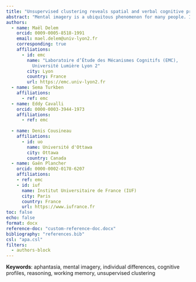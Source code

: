 ```yaml
---
title: "Unsupervised clustering reveals spatial and verbal cognitive profiles in aphantasia and typical imagery"
abstract: "Mental imagery is a ubiquitous phenomenon for many people. Its absence - aphantasia - has recently attracted increasing scientific interest. Individuals with aphantasia are found to perform as well as typical imagers in most areas. Several studies have proposed that individuals with aphantasia might have a more 'semantic and abstract' mode of functioning. The present study aimed to better understand the cognitive profile of individuals with aphantasia by examining their performance regarding semantic and abstract processing. To that end, 45 participants with aphantasia and 51 controls completed questionnaires and behavioural tasks assessing sensory and spatial imagery, verbal strategies, verbal and non-verbal reasoning, and verbal and spatial working memory. Initial group comparisons revealed minimal differences. Rather than limiting our investigation to predefined group comparisons, we then adopted a trans-categorical, data-driven approach to uncover latent cognitive profiles based on task performance and subjective reports. Unsupervised clustering across the full sample revealed three clusters of cognitive profiles centred respectively on visual imagery, spatial imagery and verbal strategies. Crucially, individuals with aphantasia were distributed across two of these profiles. One showed low visual imagery but maintained multisensory imagery and high spatial imagery, while the other displayed low imagery across all sensory modalities and stronger reliance on verbal processing. These findings reveal significant heterogeneity within both aphantasia and control groups, extending beyond differences in visual imagery. They highlight the importance of considering spatial and verbal cognitive dimensions alongside visual phenomenology. By identifying cognitive profiles that transcend traditional imagery classifications, our results support a multidimensional framework for understanding how individual differences in mental representation relate to behaviour."
authors: 
  - name: Maël Delem
    orcid: 0009-0005-8518-1991
    email: mael.delem@univ-lyon2.fr
    corresponding: true
    affiliations:
      - id: emc
        name: "Laboratoire d’Étude des Mécanismes Cognitifs (EMC), 
          Université Lumière Lyon 2"
        city: Lyon
        country: France
        url: https://emc.univ-lyon2.fr
  - name: Sema Turkben
    affiliations:
      - ref: emc
  - name: Eddy Cavalli
    orcid: 0000-0003-3944-1973
    affiliations:
      - ref: emc
    
  - name: Denis Cousineau
    affiliations:
      - id: uo
        name: Université d'Ottawa
        city: Ottawa
        country: Canada
  - name: Gaën Plancher
    orcid: 0000-0002-0178-6207
    affiliations:
    - ref: emc
    - id: iuf
      name: Institut Universitaire de France (IUF)
      city: Paris
      country: France
      url: https://www.iufrance.fr
toc: false
echo: false
format: docx
reference-doc: "custom-reference-doc.docx"
bibliography: "references.bib" 
csl: "apa.csl"
filters:
  - authors-block
---
```


**Keywords**: aphantasia, mental imagery, individual differences, 
cognitive profiles, reasoning, working memory, unsupervised clustering


